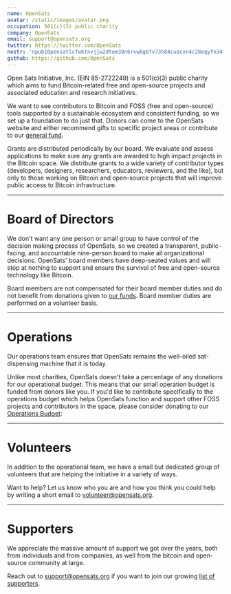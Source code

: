 ```yaml
---
name: OpenSats
avatar: /static/images/avatar.png
occupation: 501(c)(3) public charity
company: OpenSats
email: support@opensats.org
twitter: https://twitter.com/OpenSats
nostr: 'npub10pensatlcfwktnvjjw2dtem38n6rvw8g6fv73h84cuacxn4c28eqyfn34f'
github: https://github.com/OpenSats
---
```


Open Sats Initiative, Inc. (EIN 85-2722249) is a 501(c)(3) public charity which
aims to fund Bitcoin-related free and open-source projects and associated
education and research initiatives.

We want to see contributors to Bitcoin and FOSS (free and open-source) tools
supported by a sustainable ecosystem and consistent funding, so we set up a
foundation to do just that. Donors can come to the OpenSats website and
either recommend gifts to specific project areas or contribute to our
[general fund][gf].

Grants are distributed periodically by our board. We evaluate and assess
applications to make sure any grants are awarded to high impact projects in the
Bitcoin space. We distribute grants to a wide variety of contributor types
(developers, designers, researchers, educators, reviewers, and the like), but
only to those working on Bitcoin and open-source projects that will improve
public access to Bitcoin infrastructure.

---

# Board of Directors

We don't want any one person or small group to have control of the decision
making process of OpenSats, so we created a transparent, public-facing, and
accountable nine-person board to make all organizational decisions. OpenSats'
board members have deep-seated values and will stop at nothing to support and
ensure the survival of free and open-source technology like Bitcoin.

Board members are not compensated for their board member duties and do not
benefit from donations given to [our funds](/funds). Board member duties are
performed on a volunteer basis.

<Members subset='Board'/>

---

# Operations

Our operations team ensures that OpenSats remains the well-oiled sat-dispensing
machine that it is today.

<Members subset='Ops'/>

Unlike most charities, OpenSats doesn't take a percentage of any donations for
our operational budget. This means that our small operation budget is funded
from donors like you. If you'd like to contribute specifically to the operations
budget which helps OpenSats function and support other FOSS projects and
contributors in the space, please consider donating to our [Operations
Budget](https://opensats.org/projects/opensats_operations_budget):

<center>
<DonateToOperationsButton/>
</center>

---

# Volunteers

In addition to the operational team, we have a small but dedicated group of
volunteers that are helping the initiative in a variety of ways.

<Members subset='Volunteers'/>

Want to help? Let us know who you are and how you think you could help by
writing a short email to volunteer@opensats.org.

---

# Supporters

We appreciate the massive amount of support we got over the years, both from
individuals and from companies, as well from the bitcoin and open-source
community at large.

Reach out to support@opensats.org if you want to join our growing [list of supporters][support].

[gf]: /projects/general_fund
[support]: /support#supporters
